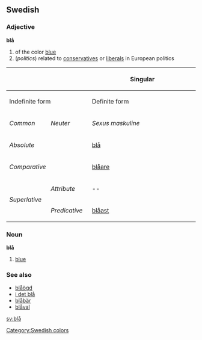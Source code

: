 ==Swedish==
===Adjective===
'''blå'''

# of the color [[blue]]
# (''politics'') related to [[conservatives]] or [[liberals]] in European politics

{| border=1 cellspacing=0 
|- bgcolor="#FFFFF0" align=center
! rowspan=3 colspan=2 |
! colspan=4 width=400 | Singular
! rowspan=3 width=100 | Plural
|- bgcolor="#FFFFF0" align=center
! colspan=2 width=200 | Indefinite form
! colspan=2 width=200 | Definite form
|- bgcolor="#FFFFF0" align=center
| width=100 | ''Common''
| width=100 | ''Neuter''
| width=100 | ''Sexus maskuline''
| width=100 | ''Other sexus''
|- align=center
| bgcolor="#FFFFF0" colspan=2 width=120 | ''Absolute''
| [[blå]]
| [[blått]]
| [[blåa]]
| [[blåe]], [[blåa]]
| [[blåa]]
|- align=center
| bgcolor="#FFFFF0" colspan=2 | ''Comparative''
| colspan=7 | [[blåare]]
|- align=center
| bgcolor="#FFFFF0" rowspan=2 width=60 | ''Superlative''
| bgcolor="#FFFFF0" width=60 | ''Attribute''
| colspan=2 | --
| [[blåaste]]
| [[blåaste]]
| [[blåaste]]
|- align=center 
| bgcolor="#FFFFF0" width=60 | ''Predicative''
| colspan=5 | [[blåast]]
|}

===Noun===
'''blå'''

# [[blue]]

===See also===
*[[blåögd]]
*[[i det blå]]
*[[blåbär]]
*[[blåval]]


[[Category:Swedish colors]]

[[sv:blå]]